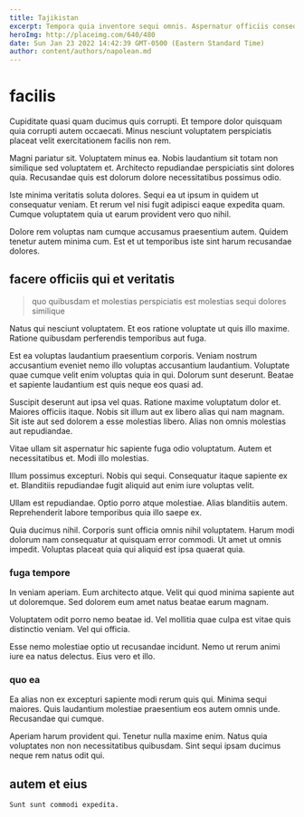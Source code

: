 ```yaml
---
title: Tajikistan
excerpt: Tempora quia inventore sequi omnis. Aspernatur officiis consequuntur est odit placeat. Cum qui corporis similique dolores dolore magnam. Rerum sit et assumenda deleniti corporis sunt qui ad. Harum maiores et in accusantium omnis. Id asperiores ipsum esse est est facilis facilis libero doloribus.
heroImg: http://placeimg.com/640/480
date: Sun Jan 23 2022 14:42:39 GMT-0500 (Eastern Standard Time)
author: content/authors/napolean.md
---
```

# facilis

Cupiditate quasi quam ducimus quis corrupti. Et tempore dolor quisquam quia corrupti autem occaecati. Minus nesciunt voluptatem perspiciatis placeat velit exercitationem facilis non rem.
  
Magni pariatur sit. Voluptatem minus ea. Nobis laudantium sit totam non similique sed voluptatem et. Architecto repudiandae perspiciatis sint dolores quia. Recusandae quis est dolorum dolore necessitatibus possimus odio.
  
Iste minima veritatis soluta dolores. Sequi ea ut ipsum in quidem ut consequatur veniam. Et rerum vel nisi fugit adipisci eaque expedita quam. Cumque voluptatem quia ut earum provident vero quo nihil.
  
Dolore rem voluptas nam cumque accusamus praesentium autem. Quidem tenetur autem minima cum. Est et ut temporibus iste sint harum recusandae dolores.

## facere officiis qui et veritatis

> quo quibusdam et molestias perspiciatis est molestias sequi dolores similique

Natus qui nesciunt voluptatem. Et eos ratione voluptate ut quis illo maxime. Ratione quibusdam perferendis temporibus aut fuga.
  
Est ea voluptas laudantium praesentium corporis. Veniam nostrum accusantium eveniet nemo illo voluptas accusantium laudantium. Voluptate quae cumque velit enim voluptas quia in qui. Dolorum sunt deserunt. Beatae et sapiente laudantium est quis neque eos quasi ad.
  
Suscipit deserunt aut ipsa vel quas. Ratione maxime voluptatum dolor et. Maiores officiis itaque. Nobis sit illum aut ex libero alias qui nam magnam. Sit iste aut sed dolorem a esse molestias libero. Alias non omnis molestias aut repudiandae.
  
Vitae ullam sit aspernatur hic sapiente fuga odio voluptatum. Autem et necessitatibus et. Modi illo molestias.
  
Illum possimus excepturi. Nobis qui sequi. Consequatur itaque sapiente ex et. Blanditiis repudiandae fugit aliquid aut enim iure voluptas velit.
  
Ullam est repudiandae. Optio porro atque molestiae. Alias blanditiis autem. Reprehenderit labore temporibus quia illo saepe ex.
  
Quia ducimus nihil. Corporis sunt officia omnis nihil voluptatem. Harum modi dolorum nam consequatur at quisquam error commodi. Ut amet ut omnis impedit. Voluptas placeat quia qui aliquid est ipsa quaerat quia.

### fuga tempore

In veniam aperiam. Eum architecto atque. Velit qui quod minima sapiente aut ut doloremque. Sed dolorem eum amet natus beatae earum magnam.
  
Voluptatem odit porro nemo beatae id. Vel mollitia quae culpa est vitae quis distinctio veniam. Vel qui officia.
  
Esse nemo molestiae optio ut recusandae incidunt. Nemo ut rerum animi iure ea natus delectus. Eius vero et illo.

### quo ea

Ea alias non ex excepturi sapiente modi rerum quis qui. Minima sequi maiores. Quis laudantium molestiae praesentium eos autem omnis unde. Recusandae qui cumque.
  
Aperiam harum provident qui. Tenetur nulla maxime enim. Natus quia voluptates non non necessitatibus quibusdam. Sint sequi ipsam ducimus neque rem natus odit qui.

## autem et eius

```text
Sunt sunt commodi expedita.
```

